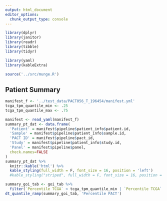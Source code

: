 ```yaml
---
output: html_document
editor_options: 
  chunk_output_type: console
---
```


```r
library(dplyr)
library(janitor)
library(readr)
library(tibble)
library(tidyr)

library(yaml)
library(kableExtra)

source('../src/munge.R')
```

## Patient Summary
```r
manifest_f <- '../test_data/PACT056_T_196454/manifest.yml'
tcga_tpm_quantile_min <- .25
tcga_tpm_quantile_max <- .75

```

```r
manifest <- read_yaml(manifest_f)
summary_pt_dat <- data.frame(
  'Patient' = manifest$pipeline$patient_info$patient.id,
  'Sample' = manifest$pipeline$patient_info$sample.id,
  'PACT ID' = manifest$pipeline$pact_id,
  'Study' = manifest$pipeline$patient_info$study.id,
  'Panel' = manifest$pipeline$panel,
  check.names=FALSE
)
summary_pt_dat %>% 
  knitr::kable('html') %>%
  kable_styling(full_width = F, font_size = 16, position = 'left')
  #kable_styling("striped", full_width = F, font_size = 16, position = 'left')

```

```r
summary_goi_tab <- goi_tab %>%
  filter(`Percentile TCGA` < tcga_tpm_quantile_min | `Percentile TCGA` > tcga_tpm_quantile_max) 
dt_quantile_ramp(summary_goi_tab, 'Percentile PACT')

```
